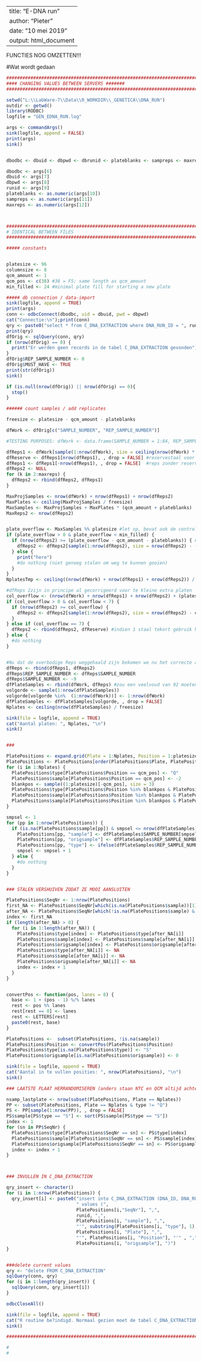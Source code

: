 
---
title: "E-DNA run"
author: "Pieter"
date: "10 mei 2019"
output: html_document
---

FUNCTIES NOG OMZETTEN!!!

#Wat wordt gedaan




```r
##########################################################################################
#### CHANGING VALUES BETWEEN SERVERS #######
##########################################################################################

setwd("L:\\LabWare-7\\Data\\R_WORKDIR\\_GENETICA\\DNA_RUN")
outdir <- getwd()
library(RODBC)
logfile = "GEN_EDNA_RUN.log"

args <- commandArgs()
sink(logfile, append = FALSE)
print(args)
sink()


dbodbc <- dbuid <- dbpwd <- dbrunid <- plateblanks <- sampreps <- maxreps <- -1

dbodbc <- args[6]
dbuid <- args[7]
dbpwd <- args[8]
runid <- args[9]
plateblanks <- as.numeric(args[10])
sampreps <- as.numeric(args[11])
maxreps <- as.numeric(args[12])



################################################################################################
# IDENTICAL BETWEEN FILES
################################################################################################

##### constants


platesize <- 96
columnsize <- 8
qcm_amount <- 1
qcm_pos <- c(38) #38 = F5; same length as qcm_amount
min_filled <- 24 #minimal plate fill for starting a new plate

##### db connection / data-import
sink(logfile, append = TRUE)
print(args)
conn <- odbcConnect(dbodbc, uid = dbuid, pwd = dbpwd)
cat("Connectie:\n");print(conn)
qry <- paste0("select * from C_DNA_EXTRACTION where DNA_RUN_ID = ", runid)
print(qry)
dfOrig <- sqlQuery(conn, qry)
if (nrow(dfOrig) == 0) {
  print("Er werden geen records in de tabel C_DNA_EXTRACTION gevonden")
}
dfOrig$REP_SAMPLE_NUMBER <- 0
dfOrig$MUST_HAVE <- TRUE
print(str(dfOrig))
sink()

if (is.null(nrow(dfOrig)) || nrow(dfOrig) == 0){
  stop()
}

###### count samples / add replicates

freesize <- platesize - qcm_amount - plateblanks

dfWork <- dfOrig[c("SAMPLE_NUMBER", "REP_SAMPLE_NUMBER")]

#TESTING PURPOSES: dfWork <- data.frame(SAMPLE_NUMBER = 1:84, REP_SAMPLE_NUMBER = NA)

dfReps1 <- dfWork[sample(1:nrow(dfWork), size = ceiling(nrow(dfWork) * sampreps / 100) + 1), ] #1 reservestaal toegevoegd
dfReserve <- dfReps1[nrow(dfReps1), , drop = FALSE] #reservestaal voor als kolom net niet gevuld geraakt
dfReps1 <- dfReps1[-nrow(dfReps1), , drop = FALSE]  #reps zonder reservestaal
dfReps2 <- NULL
for (k in 2:maxreps) {
  dfReps2 <- rbind(dfReps2, dfReps1)
}

MaxProjSamples <- nrow(dfWork) + nrow(dfReps1) + nrow(dfReps2)
MaxPlates <- ceiling(MaxProjSamples / freesize)
MaxSamples <- MaxProjSamples + MaxPlates * (qcm_amount + plateblanks)
MaxReps2 <- nrow(dfReps2)


plate_overflow <- MaxSamples %% platesize #let op, bevat ook de controlestalen (dus direct bv 5 ipv 1)
if (plate_overflow > 0 & plate_overflow < min_filled) {
  if (nrow(dfReps2) >= (plate_overflow - qcm_amount - plateblanks)) { #er verdwijnt immers een plaat dus ook de controles
    dfReps2 <- dfReps2[sample(1:nrow(dfReps2), size = nrow(dfReps2) - (plate_overflow - qcm_amount - plateblanks)), , drop = FALSE] #controlestalen moeten eraf!, anders wordt er teveel weggegooid
  } else {
    print("here")
    #do nothing (niet genoeg stalen om weg te kunnen gooien)
  }
}
NplatesTmp <- ceiling((nrow(dfWork) + nrow(dfReps1) + nrow(dfReps2)) / (platesize - qcm_amount - plateblanks))

#dfReps 2zijn in principe al gecorrigeerd voor te kleine extra platen
col_overflow <- (nrow(dfWork) + nrow(dfReps1) + nrow(dfReps2) + (platesize - freesize) * NplatesTmp) %% columnsize
if (col_overflow > 0 & col_overflow < 7) {
  if (nrow(dfReps2) >= col_overflow) {
    dfReps2 <- dfReps2[sample(1:nrow(dfReps2), size = nrow(dfReps2) - col_overflow), , drop = FALSE]
  }
} else if (col_overflow == 7) {
  dfReps2 <- rbind(dfReps2, dfReserve) #indien 1 staal tekort gebruik het reservestaal
} else {
  #do nothing
}


#Nu dat de overbodige Reps weggehaald zijn bekomen we nu het correcte aantal platen
dfReps <- rbind(dfReps1, dfReps2)
dfReps$REP_SAMPLE_NUMBER <- dfReps$SAMPLE_NUMBER
dfReps$SAMPLE_NUMBER <- -9
dfPlateSamples <- rbind(dfWork, dfReps) #zou een veelvoud van 92 moeten zijn bij volle platen, en de modulus met 8 zou altijd 4 moeten zijn
volgorde <- sample(1:nrow(dfPlateSamples))
volgorde[volgorde %in%  (1:nrow(dfWork))] <- 1:nrow(dfWork)
dfPlateSamples <- dfPlateSamples[volgorde, , drop = FALSE]
Nplates <- ceiling(nrow(dfPlateSamples) / freesize)

sink(file = logfile, append = TRUE)
cat("Aantal platen: ", Nplates, "\n")
sink()


###

PlatePositions <- expand.grid(Plate = 1:Nplates, Position = 1:platesize, type = NA, sample = NA, origsample = NA)
PlatePositions <- PlatePositions[order(PlatePositions$Plate, PlatePositions$Position), , drop = FALSE]
for (i in 1:Nplates) {
  PlatePositions$type[PlatePositions$Position == qcm_pos] <- "Q"
  PlatePositions$sample[PlatePositions$Position == qcm_pos] <- -2
  blankpos <- sample((1:platesize)[-qcm_pos], size = 3)
  PlatePositions$type[PlatePositions$Position %in% blankpos & PlatePositions$Plate == i] <- "B"
  PlatePositions$sample[PlatePositions$Position %in% blankpos & PlatePositions$Plate == i] <- -1
  PlatePositions$sample[PlatePositions$Position %in% blankpos & PlatePositions$Plate == i] <- -1
}

smpsel <- 1
for (pp in 1:nrow(PlatePositions)) {
  if (is.na(PlatePositions$sample[pp]) & smpsel <= nrow(dfPlateSamples)) {
    PlatePositions[pp, "sample"] <- dfPlateSamples$SAMPLE_NUMBER[smpsel]
    PlatePositions[pp, "origsample"] <- dfPlateSamples$REP_SAMPLE_NUMBER[smpsel]
    PlatePositions[pp, "type"] <- ifelse(dfPlateSamples$REP_SAMPLE_NUMBER[smpsel] > 0, "D", NA)
    smpsel <- smpsel + 1
  } else {
    #do nothing
  }
}


### STALEN VERSHUIVEN ZODAT ZE MOOI AANSLUITEN

PlatePositions$SeqNr <- 1:nrow(PlatePositions)
first_NA <- PlatePositions$SeqNr[which(is.na(PlatePositions$sample))[1]]
after_NA <- PlatePositions$SeqNr[which(!is.na(PlatePositions$sample) & PlatePositions$SeqNr > first_NA)]
index <- first_NA
if (length(after_NA) > 0) {
  for (i in 1:length(after_NA)) {
    PlatePositions$type[index] <- PlatePositions$type[after_NA[i]]
    PlatePositions$sample[index] <- PlatePositions$sample[after_NA[i]]
    PlatePositions$origsample[index] <- PlatePositions$origsample[after_NA[i]]
    PlatePositions$type[after_NA[i]] <- NA
    PlatePositions$sample[after_NA[i]] <- NA
    PlatePositions$origsample[after_NA[i]] <- NA
    index <- index + 1
  }
}


convertPos <- function(pos, lanes = 8) {
  base <- 1 + (pos - 1) %/% lanes
  rest <- pos %% lanes
  rest[rest == 0] <- lanes
  rest <- LETTERS[rest]
  paste0(rest, base)
}

PlatePositions <-  subset(PlatePositions, !is.na(sample))
PlatePositions$Position <- convertPos(PlatePositions$Position)
PlatePositions$type[is.na(PlatePositions$type)] <- "S"
PlatePositions$origsample[is.na(PlatePositions$origsample)] <- 0

sink(file = logfile, append = TRUE)
cat("Aantal in te vullen posities: ", nrow(PlatePositions), "\n")
sink()

### LAATSTE PLAAT HERRANDOMISEREN (anders staan NTC en QCM altijd achteraan de rij)

nsamp_lastplate <- nrow(subset(PlatePositions, Plate == Nplates))
PP <- subset(PlatePositions, Plate == Nplates & type != "Q")
PS <- PP[sample(1:nrow(PP)), , drop = FALSE]
PS$sample[PS$type == "S"] <- sort(PS$sample[PS$type == "S"])
index <- 1
for (sn in PP$SeqNr) {
  PlatePositions$type[PlatePositions$SeqNr == sn] <- PS$type[index]
  PlatePositions$sample[PlatePositions$SeqNr == sn] <- PS$sample[index]
  PlatePositions$origsample[PlatePositions$SeqNr == sn] <- PS$origsample[index]
  index <- index + 1
}  



### INVULLEN IN C_DNA_EXTRACTION

qry_insert <- character()
for (i in 1:nrow(PlatePositions)) {
  qry_insert[i] <- paste0("insert into C_DNA_EXTRACTION (DNA_ID, DNA_RUN_ID, SAMPLE_NUMBER, SAMPLE_TYPE, PLATE_SEQ, PLATE_POSITION, REP_SAMPLE_NUMBER)",
                          " values (", 
                          PlatePositions[i,"SeqNr"], ",", 
                          runid, ",", 
                          PlatePositions[i, "sample"], ",",
                          "'", substring(PlatePositions[i, "type"], 1), "'", ",",
                          PlatePositions[i, "Plate"], ",",
                          "'", PlatePositions[i, "Position"], "'" , ",", 
                          PlatePositions[i, "origsample"], ")")
}


###delete current values
qry <- "delete FROM C_DNA_EXTRACTION"
sqlQuery(conn, qry)
for (i in 1:length(qry_insert)) {
  sqlQuery(conn, qry_insert[i])
}

odbcCloseAll()

sink(file = logfile, append = TRUE)
cat("R routine be?indigd. Normaal gezien moet de tabel C_DNA_EXTRACTION nu alle staalinfo bevatten", "\n")
sink()

#############################################################################################

# 
# 
```